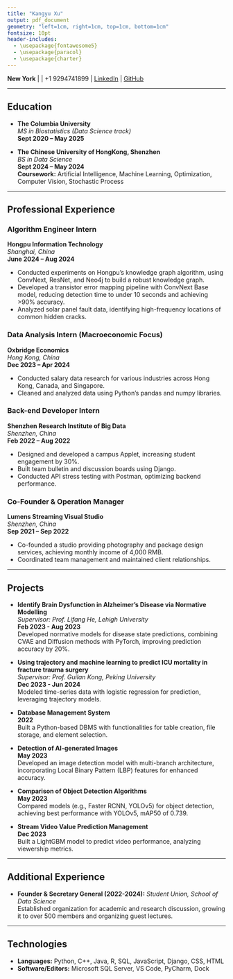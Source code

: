 ```yaml
---
title: "Kangyu Xu"
output: pdf_document
geometry: "left=1cm, right=1cm, top=1cm, bottom=1cm"
fontsize: 10pt
header-includes:
  - \usepackage{fontawesome5}
  - \usepackage{paracol}
  - \usepackage{charter}
---
```



**New York** | \href{mailto: Lighter.Xu@outlook.com}{Lighter.Xu@outlook.com} | +1 9294741899 | [LinkedIn](https://www.linkedin.com/in/kangyu-xu-5984a5268/) | [GitHub](https://github.com/KanyeXuSelf)

---

## Education

- **The Columbia University**  
  _MS in Biostatistics (Data Science track)_  
  **Sept 2020 – May 2025**

- **The Chinese University of HongKong, Shenzhen**  
  _BS in Data Science_  
  **Sept 2024 – May 2024**  
  **Coursework:** Artificial Intelligence, Machine Learning, Optimization, Computer Vision, Stochastic Process

---

## Professional Experience

### Algorithm Engineer Intern  
**Hongpu Information Technology**  
_Shanghai, China_  
**June 2024 – Aug 2024**

- Conducted experiments on Hongpu’s knowledge graph algorithm, using ConvNext, ResNet, and Neo4j to build a robust knowledge graph.
- Developed a transistor error mapping pipeline with ConvNext Base model, reducing detection time to under 10 seconds and achieving >90% accuracy.
- Analyzed solar panel fault data, identifying high-frequency locations of common hidden cracks.

### Data Analysis Intern (Macroeconomic Focus)  
**Oxbridge Economics**  
_Hong Kong, China_  
**Dec 2023 – Apr 2024**

- Conducted salary data research for various industries across Hong Kong, Canada, and Singapore.
- Cleaned and analyzed data using Python’s pandas and numpy libraries.

### Back-end Developer Intern  
**Shenzhen Research Institute of Big Data**  
_Shenzhen, China_  
**Feb 2022 – Aug 2022**

- Designed and developed a campus Applet, increasing student engagement by 30%.
- Built team bulletin and discussion boards using Django.
- Conducted API stress testing with Postman, optimizing backend performance.

### Co-Founder & Operation Manager  
**Lumens Streaming Visual Studio**  
_Shenzhen, China_  
**Sep 2021 – Sep 2022**

- Co-founded a studio providing photography and package design services, achieving monthly income of 4,000 RMB.
- Coordinated team management and maintained client relationships.

---

## Projects

- **Identify Brain Dysfunction in Alzheimer's Disease via Normative Modelling**  
  _Supervisor: Prof. Lifang He, Lehigh University_  
  **Feb 2023 - Aug 2023**  
  Developed normative models for disease state predictions, combining CVAE and Diffusion methods with PyTorch, improving prediction accuracy by 20%.

- **Using trajectory and machine learning to predict ICU mortality in fracture trauma surgery**  
  _Supervisor: Prof. Guilan Kong, Peking University_  
  **Dec 2023 - Jun 2024**  
  Modeled time-series data with logistic regression for prediction, leveraging trajectory models.

- **Database Management System**  
  **2022**  
  Built a Python-based DBMS with functionalities for table creation, file storage, and element selection.

- **Detection of AI-generated Images**  
  **May 2023**  
  Developed an image detection model with multi-branch architecture, incorporating Local Binary Pattern (LBP) features for enhanced accuracy.

- **Comparison of Object Detection Algorithms**  
  **May 2023**  
  Compared models (e.g., Faster RCNN, YOLOv5) for object detection, achieving best performance with YOLOv5, mAP50 of 0.739.

- **Stream Video Value Prediction Management**  
  **Dec 2023**  
  Built a LightGBM model to predict video performance, analyzing viewership metrics.

---

## Additional Experience

- **Founder & Secretary General (2022-2024):** _Student Union, School of Data Science_  
  Established organization for academic and research discussion, growing it to over 500 members and organizing guest lectures.

---

## Technologies

- **Languages:** Python, C++, Java, R, SQL, JavaScript, Django, CSS, HTML
- **Software/Editors:** Microsoft SQL Server, VS Code, PyCharm, Dock